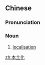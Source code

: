 ==Chinese==
{{zh-forms|type=21}}
{{zh-wp}}

===Pronunciation===
{{zh-pron
|m=běntǔhuà
|c=bun2 tou2 faa3
|mn=pún-thó͘-hòa
|cat=n
}}

===Noun===
{{zh-noun}}

# [[localisation]] {{gloss|opposite of [[globalisation]]}}

[[zh:本土化]]